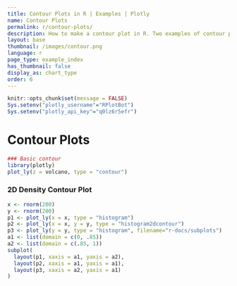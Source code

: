 ```yaml
---
title: Contour Plots in R | Examples | Plotly
name: Contour Plots
permalink: r/contour-plots/
description: How to make a contour plot in R. Two examples of contour plots of matrices and 2D distributions.
layout: base
thumbnail: /images/contour.png
language: r
page_type: example_index
has_thumbnail: false
display_as: chart_type
order: 6
---
```


```r
knitr::opts_chunk$set(message = FALSE)
Sys.setenv("plotly_username"="RPlotBot")
Sys.setenv("plotly_api_key"="q0lz6r5efr")
```
# Contour Plots

```r

### Basic contour
library(plotly)
plot_ly(z = volcano, type = "contour")
```

### 2D Density Contour Plot

```r
x <- rnorm(200)
y <- rnorm(200)
p1 <- plot_ly(x = x, type = "histogram")
p2 <- plot_ly(x = x, y = y, type = "histogram2dcontour")
p3 <- plot_ly(y = y, type = "histogram", filename="r-docs/subplots")
a1 <- list(domain = c(0, .85))
a2 <- list(domain = c(.85, 1))
subplot(
  layout(p1, xaxis = a1, yaxis = a2),
  layout(p2, xaxis = a1, yaxis = a1),
  layout(p3, xaxis = a2, yaxis = a1)
)
```
